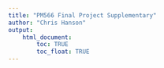 ```yaml
---
title: "PM566 Final Project Supplementary"
author: "Chris Hanson"
output: 
    html_document:
        toc: TRUE
        toc_float: TRUE
---
```

